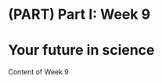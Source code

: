 \mainmatter

# (PART) Part I: Week 9 {-}

# Your future in science {#Week9}

Content of Week 9
